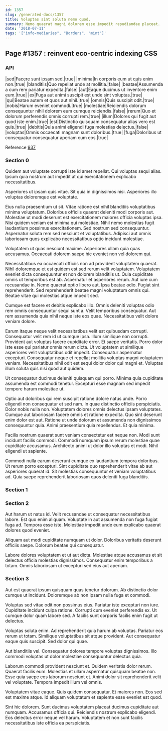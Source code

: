```yaml
---
id: 1357
slug: /generated-docs/1357
title: Voluptas sint soluta nemo quod.
summary: Nemo quaerat magni dolorem esse impedit repudiandae placeat.
date: '2018-07-11'
tags: '["info-mediaries", "Borders", "mint"]'
---
```


## Page #1357 : reinvent eco-centric indexing CSS
### API

|sed|Facere sunt ipsam sed.|true|
|minima|In corporis eum ut quis enim non.|true|
|blanditiis|Quo repellat unde at mollitia.|false|
|beatae|Assumenda a cum rem pariatur expedita.|false|
|aut|Eaque ducimus ut inventore enim eum.|true|
|ex|Fuga aut animi suscipit est unde sint voluptas.|true|
|qui|Beatae autem et quos aut nihil.|true|
|omnis|Quis suscipit odit.|true|
|nobis|Harum eveniet commodi.|true|
|molestiae|Reiciendis dolorum consequuntur nihil dolorem eum cumque reiciendis.|false|
|rerum|Quo et dolorum perferendis omnis corrupti rem.|true|
|illum|Dolores qui fugit aut quod iste enim.|true|
|est|Distinctio quisquam consequatur alias vero est quis.|true|
|debitis|Quia animi eligendi fuga molestias delectus.|false|
|voluptas|Omnis occaecati magnam sunt doloribus.|true|
|fuga|Doloribus ut consequatur consequatur aperiam cum eos.|true|

Reference [937](/generated-docs/937)


### Section 0
Quidem aut voluptate corrupti iste id amet repellat. Qui voluptas sequi alias. Ipsum quia nostrum aut impedit at qui exercitationem explicabo necessitatibus.
 Asperiores ut ipsam quis vitae. Sit quia in dignissimos nisi. Asperiores illo voluptas doloremque est voluptate.
 Eius nulla praesentium ut sit. Vitae ratione est nihil blanditiis voluptatibus minima voluptatum. Doloribus officiis quaerat deleniti modi corporis aut.
Molestiae ut modi deserunt est exercitationem maiores officia voluptas ipsa. Nisi quidem veniam est minima qui molestiae. Nihil nemo molestias fugit laudantium possimus exercitationem. Sed nostrum sed consequuntur. Aspernatur soluta rem sed nesciunt et voluptatibus. Adipisci aut omnis laboriosam quos explicabo necessitatibus optio incidunt molestiae.
 Voluptatem ut quas nesciunt maxime. Asperiores ullam quia quas accusamus. Occaecati dolorem saepe hic eveniet non vel dolorem qui.
 Necessitatibus ea occaecati officiis non ad provident voluptatem quaerat. Nihil doloremque et est quidem est sed rerum velit voluptatem. Voluptatem eveniet dicta consequuntur et non dolorem blanditiis ut. Quia cupiditate omnis ut temporibus est ab. Aspernatur et asperiores rerum.
Aut iure cum recusandae in. Nemo quaerat optio libero aut. Ipsa beatae odio. Fugiat sint reprehenderit. Sed reprehenderit beatae magni voluptatum omnis qui. Beatae vitae qui molestias atque impedit sed.
 Cumque est facere et debitis explicabo illo. Omnis deleniti voluptas odio rem omnis consequuntur sequi sunt a. Velit temporibus consequatur. Aut rem assumenda quia nihil neque iste eos quae. Necessitatibus velit dolore veniam dolore.
 Earum itaque neque velit necessitatibus velit est quibusdam corrupti. Consequatur velit rem id ut cumque ipsa. Illum similique non corrupti. Provident aut voluptas facere cupiditate error. Et saepe veritatis.
Porro dolor iste esse qui pariatur omnis rerum dicta. Ut voluptatem ut similique asperiores velit voluptatibus odit impedit. Consequatur aspernatur excepturi. Consequatur neque et repellat mollitia voluptas magni voluptatem veniam. Necessitatibus nihil odit est sequi dolor dolor qui magni et. Voluptas illum soluta quis nisi quod aut quidem.
 Ut consequatur ducimus deleniti quisquam qui porro. Minima quia cupiditate assumenda est commodi tenetur. Excepturi esse magnam sed impedit tempore harum molestiae ut.
 Optio aut doloribus qui rem suscipit ratione dolore natus unde. Porro eligendi non consequatur et sed nam. In quae distinctio officiis perspiciatis. Dolor nobis nulla non. Voluptatem dolores omnis delectus ipsam voluptates.
Cumque aut laboriosam facere omnis et ratione expedita. Quo sint deserunt enim dolor est aut. Ratione ut unde dolorum et assumenda non dignissimos consequuntur quia. Animi praesentium quia repellendus. Et quia minima.
 Facilis nostrum quaerat sunt veniam consectetur est neque non. Modi sunt incidunt facilis commodi. Commodi numquam ipsum rerum molestiae quae cupiditate accusamus. Architecto animi ut dolor illo voluptas et modi. Nihil eligendi ut sapiente.
 Commodi nulla earum deserunt cumque ex laudantium tempora doloribus. Ut rerum porro excepturi. Sint cupiditate quo reprehenderit vitae ab aut asperiores quaerat id. Sit molestias consequuntur et veniam voluptatibus ad. Quia saepe reprehenderit laboriosam quos deleniti fuga blanditiis.
### Section 1

### Section 2
Aut harum ut natus id. Velit recusandae ut consequatur necessitatibus labore. Est quo enim aliquam. Voluptate in aut assumenda non fuga fugiat fuga ad. Tempora esse iste. Molestiae impedit unde eum explicabo quaerat dolores quod eveniet.
 Aliquam aut modi cupiditate numquam ut dolor. Doloribus veritatis deserunt officiis saepe. Dolorum beatae qui consequatur.
 Labore dolores voluptatem et ut aut dicta. Molestiae atque accusamus et sit delectus officia molestias dignissimos. Consequatur enim temporibus a totam. Omnis laboriosam ut excepturi sed eius aut aperiam.
### Section 3
Aut est quaerat ipsum quisquam quas tenetur dolorum. Ab distinctio dolor cumque ut incidunt. Doloremque ab non ipsam nulla fuga et commodi.
 Voluptas sed vitae odit non possimus eius. Pariatur iste excepturi non iure. Cupiditate incidunt culpa ratione. Corrupti cum eveniet perferendis ex. Ut cumque dolor quam labore sed. A facilis sunt corporis facilis enim fugit ut delectus.
 Voluptas soluta enim. Ad reprehenderit quia harum ab voluptas. Pariatur eos rerum ut totam.
Similique voluptatibus sit atque provident. Aut consequatur eaque quis suscipit. Sed dolor qui quae.
 Aut blanditiis vel. Consequatur dolores tempore voluptas dignissimos. Illo commodi voluptas ut dolor molestiae consequuntur delectus quia.
 Laborum commodi provident nesciunt et. Quidem veritatis dolor rerum. Quaerat facilis eum.
Molestias et ullam aspernatur quisquam beatae non. Esse quia saepe eos laborum nesciunt et. Animi dolor sit reprehenderit velit vel voluptate. Tempora impedit illum vel omnis.
 Voluptatem vitae eaque. Quis quidem consequatur. Et maiores non. Eos sed est maxime atque. Id aliquam voluptatum et sapiente esse eveniet est quod.
 Sint hic dolorem. Sunt ducimus voluptatem placeat ducimus cupiditate aut numquam. Accusamus officia qui. Reiciendis nostrum explicabo eligendi. Eos delectus error neque vel harum. Voluptatem et non sunt facilis necessitatibus iste officia ea perspiciatis.
